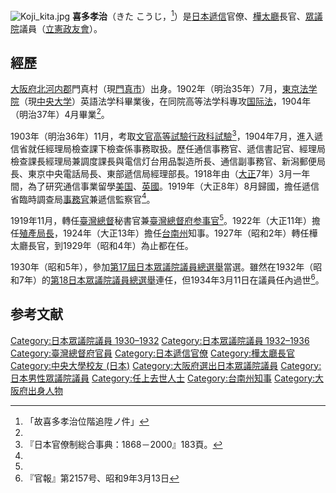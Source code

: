 {{multiple issues|
{{refimprove|time=2015-03-29T15:52:20+00:00}}
{{copyedit|time=2015-03-29T15:50:13+00:00}}
}}
[[File:Koji_kita.jpg|thumb]]
'''喜多孝治'''（きた こうじ，{{bd|1878年|2月15日|1934年|3月11日|Kita Kōji}}<ref name="ko">「故喜多孝治位階追陞ノ件」</ref>）是[[大日本帝国|日本]][[遞信省_(日本)|遞信]]官僚、[[樺太廳|樺太廳]]長官、[[众议院_(日本)|眾議院]]議員（[[立憲政友會|立憲政友會]]）。

== 經歷 ==
[[大阪府|大阪府]][[北河内郡|北河内郡]]門真村（現[[門真市|門真市]]）出身。1902年（明治35年）7月，[[英吉利法律学校|東京法学院]]（現[[中央大学_(日本)|中央大学]]）英語法学科畢業後，在同院高等法学科專攻[[国际法|国际法]]，1904年（明治37年）4月畢業<ref name="ko"/>。

1903年（明治36年）11月，考取[[高等文官試驗|文官高等試驗行政科試驗]]<ref>『日本官僚制総合事典：1868－2000』183頁。</ref>，1904年7月，進入遞信省就任經理局檢查課下檢查係事務取扱。歷任通信事務官、遞信書記官、經理局檢查課長經理局兼調度課長與電信灯台用品製造所長、通信副事務官、新潟郵便局長、東京中央電話局長、東部遞信局經理部長。1918年由（[[大正|大正]]7年）3月一年間，為了研究通信事業留學[[美国|美国]]、[[英國|英國]]。1919年（大正8年）8月歸國，擔任遞信省臨時調查局[[事務官|事務官]]兼遞信監察官<ref name="ko"/>。

1919年11月，轉任[[臺灣總督|臺灣總督]]秘書官兼[[臺灣總督府|臺灣總督府]][[参事官|参事官]]<ref name="ko"/>。1922年（大正11年）擔任[[臺灣總督府殖產局|殖產局長]]，1924年（大正13年）擔任[[台南州|台南州]]知事。1927年（昭和2年）轉任樺太廳長官，到1929年（昭和4年）為止都在任。

1930年（昭和5年），參加[[第17屆日本眾議院議員總選舉|第17屆日本眾議院議員總選舉]]當選。雖然在1932年（昭和7年）的[[第18日本眾議院議員總選舉|第18日本眾議院議員總選舉]]連任，但1934年3月11日在議員任內過世<ref>『官報』第2157号、昭和9年3月13日</ref>。

== 参考文献 ==
{{reflist}}

{{start box}}
{{s-before|[[松井榮堯|松井榮堯]]}}
{{s-title|[[臺南州知事|臺南州知事]] |1924年12月23日－1927年7月27日}}
{{s-after|[[片山三郎|片山三郎]]}}
{{end box}}

{{樺太廳長官}}
{{DEFAULTSORT:Kita Kōji}}
[[Category:日本眾議院議員_1930–1932|Category:日本眾議院議員 1930–1932]]
[[Category:日本眾議院議員_1932–1936|Category:日本眾議院議員 1932–1936]]
[[Category:臺灣總督府官員|Category:臺灣總督府官員]]
[[Category:日本遞信官僚|Category:日本遞信官僚]]
[[Category:樺太廳長官|Category:樺太廳長官]]
[[Category:中央大學校友_(日本)|Category:中央大學校友 (日本)]]
[[Category:大阪府選出日本眾議院議員|Category:大阪府選出日本眾議院議員]]
[[Category:日本男性眾議院議員|Category:日本男性眾議院議員]]
[[Category:任上去世人士|Category:任上去世人士]]
[[Category:台南州知事|Category:台南州知事]]
[[Category:大阪府出身人物|Category:大阪府出身人物]]